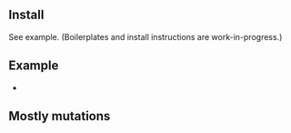 
## Install

See example. (Boilerplates and install instructions are work-in-progress.)

## Example

 - <Link href="/examples/next" />

## Mostly mutations

<MostlyMutations toolName="Next.js" />
